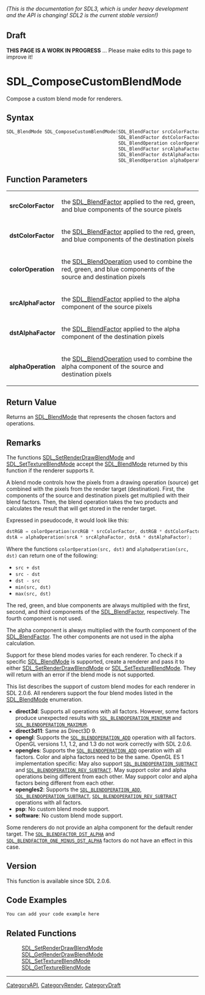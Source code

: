 ====== (This is the documentation for SDL3, which is under heavy development and the API is changing! SDL2 is the current stable version!) ======

== Draft ==

'''THIS PAGE IS A WORK IN PROGRESS''' ... Please make edits to this page to improve it!
= SDL_ComposeCustomBlendMode =

Compose a custom blend mode for renderers.

== Syntax ==

<syntaxhighlight lang='c'>
SDL_BlendMode SDL_ComposeCustomBlendMode(SDL_BlendFactor srcColorFactor,
                                         SDL_BlendFactor dstColorFactor,
                                         SDL_BlendOperation colorOperation,
                                         SDL_BlendFactor srcAlphaFactor,
                                         SDL_BlendFactor dstAlphaFactor,
                                         SDL_BlendOperation alphaOperation);
</syntaxhighlight>

== Function Parameters ==

{|
|'''srcColorFactor'''
|the [[SDL_BlendFactor]] applied to the red, green, and blue components of the source pixels
|-
|'''dstColorFactor'''
|the [[SDL_BlendFactor]] applied to the red, green, and blue components of the destination pixels
|-
|'''colorOperation'''
|the [[SDL_BlendOperation]] used to combine the red, green, and blue components of the source and destination pixels
|-
|'''srcAlphaFactor'''
|the [[SDL_BlendFactor]] applied to the alpha component of the source pixels
|-
|'''dstAlphaFactor'''
|the [[SDL_BlendFactor]] applied to the alpha component of the destination pixels
|-
|'''alphaOperation'''
|the [[SDL_BlendOperation]] used to combine the alpha component of the source and destination pixels
|}

== Return Value ==

Returns an [[SDL_BlendMode]] that represents the chosen factors and
operations.

== Remarks ==

The functions [[SDL_SetRenderDrawBlendMode]] and
[[SDL_SetTextureBlendMode]] accept the [[SDL_BlendMode]] returned by this
function if the renderer supports it.

A blend mode controls how the pixels from a drawing operation (source) get
combined with the pixels from the render target (destination). First, the
components of the source and destination pixels get multiplied with their
blend factors. Then, the blend operation takes the two products and
calculates the result that will get stored in the render target.

Expressed in pseudocode, it would look like this:

<syntaxhighlight lang='c'>
dstRGB = colorOperation(srcRGB * srcColorFactor, dstRGB * dstColorFactor);
dstA = alphaOperation(srcA * srcAlphaFactor, dstA * dstAlphaFactor);
</syntaxhighlight>

Where the functions <code>colorOperation(src, dst)</code> and
<code>alphaOperation(src, dst)</code> can return one of the following:

* <code>src + dst</code>
* <code>src - dst</code>
* <code>dst - src</code>
* <code>min(src, dst)</code>
* <code>max(src, dst)</code>

The red, green, and blue components are always multiplied with the first,
second, and third components of the [[SDL_BlendFactor]], respectively. The
fourth component is not used.

The alpha component is always multiplied with the fourth component of the
[[SDL_BlendFactor]]. The other components are not used in the alpha
calculation.

Support for these blend modes varies for each renderer. To check if a
specific [[SDL_BlendMode]] is supported, create a renderer and pass it to
either [[SDL_SetRenderDrawBlendMode]] or [[SDL_SetTextureBlendMode]]. They
will return with an error if the blend mode is not supported.

This list describes the support of custom blend modes for each renderer in
SDL 2.0.6. All renderers support the four blend modes listed in the
[[SDL_BlendMode]] enumeration.

* '''direct3d''': Supports all operations with all factors. However, some factors produce unexpected results with <code>[[SDL_BLENDOPERATION_MINIMUM]]</code> and <code>[[SDL_BLENDOPERATION_MAXIMUM]]</code>.
* '''direct3d11''': Same as Direct3D 9.
* '''opengl''': Supports the <code>[[SDL_BLENDOPERATION_ADD]]</code> operation with all factors. OpenGL versions 1.1, 1.2, and 1.3 do not work correctly with SDL 2.0.6.
* '''opengles''': Supports the <code>[[SDL_BLENDOPERATION_ADD]]</code> operation with all factors. Color and alpha factors need to be the same. OpenGL ES 1 implementation specific: May also support <code>[[SDL_BLENDOPERATION_SUBTRACT]]</code> and <code>[[SDL_BLENDOPERATION_REV_SUBTRACT]]</code>. May support color and alpha operations being different from each other. May support color and alpha factors being different from each other.
* '''opengles2''': Supports the <code>[[SDL_BLENDOPERATION_ADD]]</code>, <code>[[SDL_BLENDOPERATION_SUBTRACT]]</code>, <code>[[SDL_BLENDOPERATION_REV_SUBTRACT]]</code> operations with all factors.
* '''psp''': No custom blend mode support.
* '''software''': No custom blend mode support.

Some renderers do not provide an alpha component for the default render
target. The <code>[[SDL_BLENDFACTOR_DST_ALPHA]]</code> and
<code>[[SDL_BLENDFACTOR_ONE_MINUS_DST_ALPHA]]</code> factors do not have an
effect in this case.

== Version ==

This function is available since SDL 2.0.6.

== Code Examples ==

<syntaxhighlight lang='c++'>
You can add your code example here
</syntaxhighlight>

== Related Functions ==

:[[SDL_SetRenderDrawBlendMode]]
:[[SDL_GetRenderDrawBlendMode]]
:[[SDL_SetTextureBlendMode]]
:[[SDL_GetTextureBlendMode]]

----
[[CategoryAPI]], [[CategoryRender]], [[CategoryDraft]]


